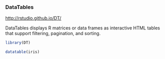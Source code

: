 
### DataTables
<http://rstudio.github.io/DT/>

DataTables displays R matrices or data frames as interactive HTML tables that support filtering, pagination, and sorting.

```r
library(DT)
```


```r
datatable(iris)
```
